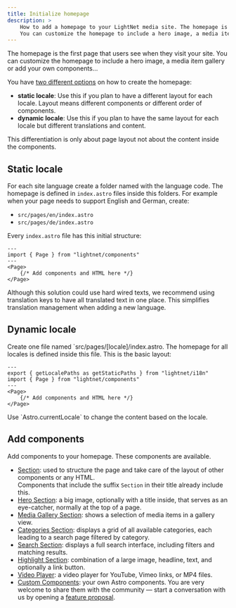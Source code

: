 ```yaml
---
title: Initialize homepage
description: >
    How to add a homepage to your LightNet media site. The homepage is the first page that users see when they visit your site. 
    You can customize the homepage to include a hero image, a media item gallery or add your own components...
---
```




The homepage is the first page that users see when they visit your site. You can customize the homepage
to include a hero image, a media item gallery or add your own components...

You have [two different options](/build/pages/fundamentals/#defining-routes-with-the-pages-folder) on how to create the homepage:

- **static locale**: Use this if you plan to have a different layout for each locale. Layout means different components or 
    different order of components.
- **dynamic locale**: Use this if you plan to have the same layout for each locale but different translations and content.

This differentiation is only about page layout not about the content inside the components. 

## Static locale

For each site language create a folder named with the language code.
The homepage is defined in `index.astro` files inside this folders.
For example when your page needs to support English and German, create:

- `src/pages/en/index.astro`
- `src/pages/de/index.astro`

Every `index.astro` file has this initial structure:

```astro title="src/pages/en/index.astro"
---
import { Page } from "lightnet/components"
---
<Page>
    {/* Add components and HTML here */}
</Page>
```

<Aside type="tip">
Although this solution could use hard wired texts, we recommend using translation keys
to have all translated text in one place. This simplifies translation management when adding a new language.
</Aside>


## Dynamic locale

Create one file named `src/pages/[locale]/index.astro. The homepage for all locales is 
defined inside this file.
This is the basic layout:

```astro title="src/pages/[locale]/index.astro"
---
export { getLocalePaths as getStaticPaths } from "lightnet/i18n"
import { Page } from "lightnet/components"
---
<Page>
    {/* Add components and HTML here */}
</Page>
```

<Aside type="tip">
Use `Astro.currentLocale` to change the content based on the locale.
</Aside>


## Add components

Add components to your homepage. These components are available.

- [Section](/build/pages/section): used to structure the page and take care of the layout of other components or any HTML.  
  Components that include the suffix `Section` in their title already include this.
- [Hero Section](/build/pages/hero-section): a big image, optionally with a title inside, that serves as an eye-catcher, normally at the top of a page.
- [Media Gallery Section](/build/pages/media-gallery-section): shows a selection of media items in a gallery view.
- [Categories Section](/build/pages/categories-section): displays a grid of all available categories, each leading to a search page filtered by category.
- [Search Section](/build/pages/search-section): displays a full search interface, including filters and matching results.
- [Highlight Section](/build/pages/highlight-section): combination of a large image, headline, text, and optionally a link button.
- [Video Player](/build/pages/video-player): a video player for YouTube, Vimeo links, or MP4 files.
- [Custom Components](/build/pages/custom-components): your own Astro components. You are very welcome to share them with the community — 
start a conversation with us by opening a [feature proposal](https://github.com/LightNetDev/LightNet/issues/new?template=---02-feature-proposal.yml).

